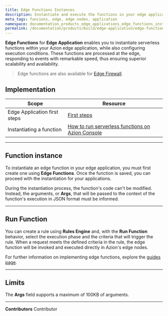 ```yaml
---
title: Edge Functions Instances
description: Instantiate and execute the functions in your edge application directly at the edge.
meta_tags: funcions, edge, edge nodes, application
namespace: documentation_products_edge_applications_edge_functions_instances
permalink: /documentation/products/build/edge-application/edge-functions-instances/
---
```


**Edge Functions** for **Edge Application** enables you to instantiate serverless functions within your Azion edge application, while also configuring execution conditions. These functions are processed at the edge, responding to events with remarkable speed, thus ensuring superior scalability and availability.

> Edge functions are also available for [Edge Firewall](/en/documentation/products/secure/edge-firewall/edge-functions-instances/).

## Implementation

| Scope | Resource |
| --- | --- |
| Edge Application first steps | [First steps](/en/documentation/products/build/edge-application/first-steps/) |
| Instantiating a function | [How to run serverless functions on Azion Console](/en/documentation/products/guides/serverless-functions/) |

---

## Function instance

To instantiate an edge function in your edge application, you must first create one using **Edge Functions**. Once the function is saved, you can proceed with the instantiation for your applications.

During the instantiation process, the function's code can't be modified. Instead, the arguments, or **Args**, that will be passed to the context of the function's execution in JSON format must be informed.

<LinkButton link="/en/documentation/products/build/edge-application/edge-functions/" label="Learn more about Edge Functions" />

---

## Run Function

You can create a rule using **Rules Engine** and, with the **Run Function** behavior, select the execution phase and the criteria that will trigger the rule. When a request meets the defined criteria in the rule, the edge function will be invoked and executed directly in Azion's edge nodes.

<LinkButton link="/en/documentation/products/build/edge-application/rules-engine/#run-function" label="Learn more about the Run Function behavior" />

For further information on implementing edge functions, explore the [guides page](/en/documentation/products/guides/).

---

## Limits

The **Args** field supports a maximum of 100KB of arguments.



---


**Contributors** <ContributorList>Contributor</ContributorList>
